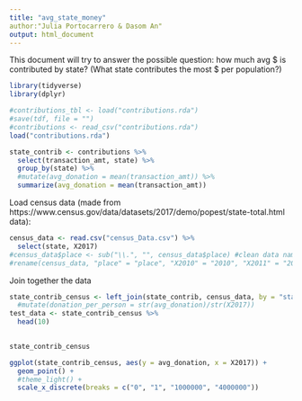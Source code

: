 ```yaml
---
title: "avg_state_money"
author:"Julia Portocarrero & Dasom An"
output: html_document
---
```


This document will try to answer the possible question: how much avg $ is contributed by state? (What state contributes the most $ per population?)

```r
library(tidyverse)
library(dplyr)
```

```r
#contributions_tbl <- load("contributions.rda")
#save(tdf, file = "")
#contributions <- read_csv("contributions.rda")
load("contributions.rda")
```


```r
state_contrib <- contributions %>%
  select(transaction_amt, state) %>%
  group_by(state) %>%
  #mutate(avg_donation = mean(transaction_amt)) %>%
  summarize(avg_donation = mean(transaction_amt))

```

Load census data (made from https://www.census.gov/data/datasets/2017/demo/popest/state-total.html data): 

```r
census_data <- read.csv("census_Data.csv") %>%
  select(state, X2017)
#census_data$place <- sub("\\.", "", census_data$place) #clean data names
#rename(census_data, "place" = "place", "X2010" = "2010", "X2011" = "2011", "X2012" = "2012", "X2012" = "2013", "X2014" = "2014", "X2015" = "2015", "X2016" = "2016", "X2017" = "2017")
```

Join together the data
```r
state_contrib_census <- left_join(state_contrib, census_data, by = "state") #%>%
  #mutate(donation_per_person = str(avg_donation)/str(X2017))
test_data <- state_contrib_census %>%
  head(10)
  
```

```r
state_contrib_census
```


```r
ggplot(state_contrib_census, aes(y = avg_donation, x = X2017)) +
  geom_point() +
  #theme_light() +
  scale_x_discrete(breaks = c("0", "1", "1000000", "4000000"))
```

